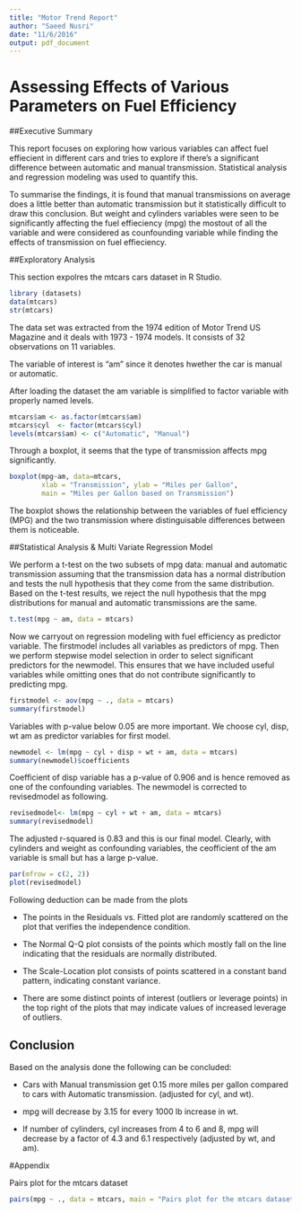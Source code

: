 ```yaml
---
title: "Motor Trend Report"
author: "Saeed Nusri"
date: "11/6/2016"
output: pdf_document
---
```


# Assessing Effects of Various Parameters on Fuel Efficiency 

##Executive Summary

This report focuses on exploring how various variables can affect fuel effiecient in different cars and tries to explore if there's a significant difference between automatic and manual transmission. Statistical analysis and regression modeling was used to quantify this. 

To summarise the findings, it is found that manual transmissions on average does a little better than automatic transmission but it statistically difficult to draw this conclusion. But weight and cylinders variables were seen to be significantly affecting the fuel effieciency (mpg) the mostout of all the variable and were considered as counfounding variable while finding the effects of transmission on fuel effieciency.

##Exploratory Analysis

This section expolres the mtcars cars dataset in R Studio.

```r
library (datasets)
data(mtcars)
str(mtcars)
```

The data set was extracted from the 1974 edition of Motor Trend US Magazine and it deals with 1973 - 1974 models. It consists of 32 observations on 11 variables.

The variable of interest is "am" since it denotes hwether the car is manual or automatic. 

After loading the dataset the am variable is simplified to factor variable with properly named levels.

```r
mtcars$am <- as.factor(mtcars$am)
mtcars$cyl  <- factor(mtcars$cyl)
levels(mtcars$am) <- c("Automatic", "Manual")
```

Through a boxplot, it seems that the type of transmission affects mpg significantly.

```r
boxplot(mpg~am, data=mtcars, 
        xlab = "Transmission", ylab = "Miles per Gallon", 
        main = "Miles per Gallon based on Transmission")
```

The boxplot shows the relationship between the variables of fuel efficiency (MPG) and the two transmission where distinguisable differences between them is noticeable.

##Statistical Analysis & Multi Variate Regression Model

We perform a t-test on the two subsets of mpg data: manual and automatic transmission assuming that the transmission data has a normal distribution and tests the null hypothesis that they come from the same distribution. Based on the t-test results, we reject the null hypothesis that the mpg distributions for manual and automatic transmissions are the same.

```r
t.test(mpg ~ am, data = mtcars)
```

Now we carryout on regression modeling with fuel efficiency as predictor variable. The firstmodel includes all variables as predictors of mpg. Then we perform stepwise model selection in order to select significant predictors for the newmodel. This ensures that we have included useful variables while omitting ones that do not contribute significantly to predicting mpg.

```r

firstmodel <- aov(mpg ~ ., data = mtcars)
summary(firstmodel)

```

Variables with p-value below 0.05 are more important. We choose cyl, disp, wt am as predictor variables for first model.

```r
newmodel <- lm(mpg ~ cyl + disp + wt + am, data = mtcars)
summary(newmodel)$coefficients
```

Coefficient of disp variable has a p-value of 0.906 and is hence removed as one of the confounding variables. The newmodel is corrected to revisedmodel as following.

```r
revisedmodel<- lm(mpg ~ cyl + wt + am, data = mtcars)
summary(revisedmodel)
```

The adjusted r-squared is 0.83 and this is our final model. Clearly, with cylinders and weight as confounding variables, the ceofficient of the am variable is small but has a large p-value. 


```r
par(mfrow = c(2, 2))
plot(revisedmodel)
```


Following deduction can be made from the plots

*  The points in the Residuals vs. Fitted plot are randomly scattered on the plot that verifies the independence condition.

*  The Normal Q-Q plot consists of the points which mostly fall on the line indicating that the residuals are normally distributed.

*  The Scale-Location plot consists of points scattered in a constant band pattern, indicating constant variance.

*  There are some distinct points of interest (outliers or leverage points) in the top right of the plots that may indicate values of increased leverage of outliers.

## Conclusion

Based on the analysis done the following can be concluded:

- Cars with Manual transmission get 0.15 more miles per gallon compared to cars with Automatic transmission. (adjusted for cyl, and wt).

- mpg will decrease by 3.15 for every 1000 lb increase in wt.

- If number of cylinders, cyl increases from 4 to 6 and 8, mpg will decrease by a factor of 4.3 and 6.1 respectively (adjusted by wt, and am).

#Appendix 

Pairs plot for the mtcars dataset

```r
pairs(mpg ~ ., data = mtcars, main = "Pairs plot for the mtcars dataset")
```
